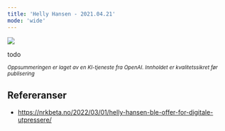 ```yaml
---
title: 'Helly Hansen - 2021.04.21'
mode: 'wide'
---
```


<Frame>
<img src="/images/hh.png" />
</Frame>

todo

<sup><i>Oppsummeringen er laget av en KI-tjeneste fra OpenAI. Innholdet er kvalitetssikret før publisering</i></sup>

## Refereranser
- https://nrkbeta.no/2022/03/01/helly-hansen-ble-offer-for-digitale-utpressere/
